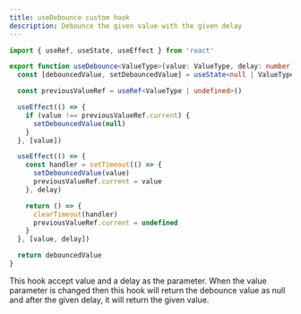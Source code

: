 ```yaml
---
title: useDebounce custom hook
description: Debounce the given value with the given delay
---
```


```ts
import { useRef, useState, useEffect } from 'react'

export function useDebounce<ValueType>(value: ValueType, delay: number): ValueType | null {
  const [debouncedValue, setDebouncedValue] = useState<null | ValueType>(null)

  const previousValueRef = useRef<ValueType | undefined>()

  useEffect(() => {
    if (value !== previousValueRef.current) {
      setDebouncedValue(null)
    }
  }, [value])

  useEffect(() => {
    const handler = setTimeout(() => {
      setDebouncedValue(value)
      previousValueRef.current = value
    }, delay)

    return () => {
      clearTimeout(handler)
      previousValueRef.current = undefined
    }
  }, [value, delay])

  return debouncedValue
}
```

This hook accept value and a delay as the parameter. When the value parameter is changed then this
hook will return the debounce value as null and after the given delay, it will return the given value.
